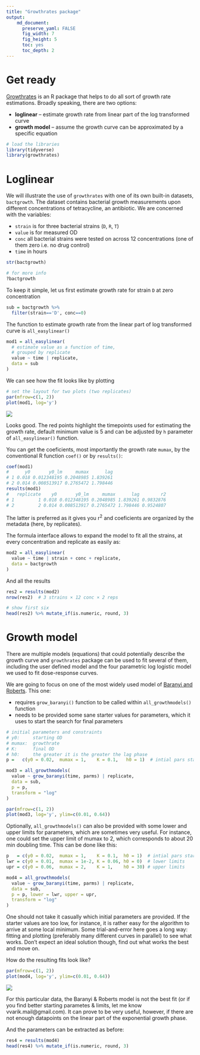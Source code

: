 ```yaml
---
title: "Growthrates package"
output: 
    md_document:
      preserve_yaml: FALSE
      fig_width: 7
      fig_height: 5
      toc: yes
      toc_depth: 2
---
```


# Get ready

[Growthrates](https://cran.r-project.org/web/packages/growthrates/vignettes/Introduction.html) is an R package that helps to do all sort of growth rate estimations. Broadly speaking, there are two options:

- **loglinear** -- estimate growth rate from linear part of the log
  transformed curve
- **growth model** -- assume the growth curve can be approximated by
  a specific equation


```r
# load the libraries
library(tidyverse)
library(growthrates)
```


# Loglinear

We will illustrate the use of `growthrates` with one of its own built-in
datasets, `bactgrowth`. The dataset contains bacterial growth measurements
upon different concentrations of tetracycline, an antibiotic. We are concerned
with the variables:

- `strain` is for three bacterial strains (`D`, `R`, `T`)
- `value` is for measured OD
- `conc` all bacterial strains were tested on across 12 concentrations (one of
  them zero i.e. no drug control) 
- `time` in hours

```r
str(bactgrowth)

# for more info
?bactgrowth
```

To keep it simple, let us first estimate growth rate for strain `D` at zero concentration

```r
sub = bactgrowth %>% 
  filter(strain=='D', conc==0)
```

The function to estimate growth rate from the linear part of log transformed
curve is `all_easylinear()`

```r
mod1 = all_easylinear(
  # estimate value as a function of time, 
  # grouped by replicate
  value ~ time | replicate,
  data = sub
)
```

We can see how the fit looks like by plotting

```r
# set the layout for two plots (two replicates)
par(mfrow=c(1, 2))
plot(mod1, log='y')
```
   
   ![](tasks/growthrates_loglinear.png)

Looks good. The red points highlight the timepoints used for estimating the growth rate, default minimum value is 5 and can be adjusted by `h` parameter of `all_easylinear()` function. 

You can get the coeficients, most importantly the growth rate `mumax`, by the conventional R function `coef()` or by `results()`:

```r
coef(mod1)
#      y0       y0_lm     mumax      lag
# 1 0.018 0.012348195 0.2048985 1.839261
# 2 0.014 0.008513917 0.2765472 1.798446
results(mod1)
#   replicate    y0       y0_lm     mumax      lag        r2
# 1         1 0.018 0.012348195 0.2048985 1.839261 0.9832876
# 2         2 0.014 0.008513917 0.2765472 1.798446 0.9524807
```

The latter is preferred as it gives you r^2^ and coeficients are organized by
the metadata (here, by replicates).

The formula interface allows to expand the model to fit all the strains, at every concentration and replicate as easily as:


```r
mod2 = all_easylinear(
  value ~ time | strain + conc + replicate,
  data = bactgrowth
)
```

And all the results

```r
res2 = results(mod2)
nrow(res2)  # 3 strains × 12 conc × 2 reps 

# show first six
head(res2) %>% mutate_if(is.numeric, round, 3)
```

# Growth model

There are multiple models (equations) that could potentially describe the
growth curve and `growthrates` package can be used to fit several of them, including the user defined model and the four parametric log logistic model we used to fit dose-response curves. 

We are going to focus on one of the most widely used model of [Baranyi and
Roberts](https://pubmed.ncbi.nlm.nih.gov/7873331/). This one:

- requires `grow_baranyi()` function to be called within `all_growthmodels()`
  function
- needs to be provided some sane starter values for parameters, which it uses
  to start the search for final parameters
 
```r
# initial parameters and constraints
# y0:     starting OD
# mumax:  growthrate
# K:      final OD
# h0:     the greater it is the greater the lag phase 
p =   c(y0 = 0.02,  mumax = 1,    K = 0.1,   h0 = 1)  # intial pars start

mod3 = all_growthmodels(
  value ~ grow_baranyi(time, parms) | replicate,
  data = sub,
  p = p, 
  transform = "log"
)

par(mfrow=c(1, 2))
plot(mod3, log='y', ylim=c(0.01, 0.64))
```

Optionally, `all_growthmodels()` can also be provided with some lower and
upper limits for parameters, which are sometimes very useful. For instance,
one could set the upper limit of mumax to 2, which corresponds to about 20 min
doubling time. This can be done like this:

```r
p   = c(y0 = 0.02,  mumax = 1,    K = 0.1,  h0 = 1)  # intial pars start
lwr = c(y0 = 0.01,  mumax = 1e-2, K = 0.06, h0 = 0)  # lower limits
upr = c(y0 = 0.06,  mumax = 2,    K = 1,    h0 = 30) # upper limits

mod4 = all_growthmodels(
  value ~ grow_baranyi(time, parms) | replicate,
  data = sub,
  p = p, lower = lwr, upper = upr,
  transform = "log"
)
```

One should not take it casually which initial parameters are provided. If the starter values are too low, for instance, it is rather easy for the algorithm to arrive at some local minimum. Some trial-and-error here goes a long way: fitting and plotting (preferably many different curves in parallel) to see what works. Don't expect an ideal solution though, find out what works the best and move on.

How do the resulting fits look like?

```r
par(mfrow=c(1, 2))
plot(mod4, log='y', ylim=c(0.01, 0.64))
```

   ![](tasks/growthrates_baranyi.png)

For this particular data, the Baranyi & Roberts model is not the best fit (or if you find better starting parametes & limits, let me know vvarik.mail@gmail.com). It can prove to be very useful, however, if there are not enough datapoints on the linear part of the exponential growth phase.

And the parameters can be extracted as before:

```r
res4 = results(mod4)
head(res4) %>% mutate_if(is.numeric, round, 3)
```
